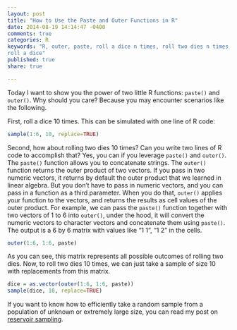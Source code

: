 ```yaml
---
layout: post
title: "How to Use the Paste and Outer Functions in R"
date: 2014-08-19 14:14:47 -0400
comments: true
categories: R
keywords: "R, outer, paste, roll a dice n times, roll two dies n times,
roll a dice"
published: true
share: true

---
```

Today I want to show you the power of two little R functions: `paste()` and `outer()`. Why should you care? Because you may encounter scenarios like the following.

First, roll a dice 10 times. This can be simulated with one line of R code:
```r
sample(1:6, 10, replace=TRUE)
```

Second, how about rolling two dies 10 times? Can you write two lines of R code to accomplish that? Yes, you can if you leverage `paste()` and `outer()`. The `paste()` function allows you to concatenate strings. The `outer()` function returns the outer product of two vectors. If you pass in two numeric vectors, it returns by default the outer product that we learned in linear algebra. But you don't have to pass in numeric vectors, and you can pass in a function as a third parameter. When you do that, `outer()` applies your function to the vectors, and returns the results as cell values of the outer product. For example, we can pass the `paste()` function together with two vectors of 1 to 6 into `outer()`, under the hood, it will convert the numeric vectors to character vectors and concatenate them using `paste()`. The output is a 6 by 6 matrix with values like “1 1”, “1 2” in the cells.
```r
outer(1:6, 1:6, paste)
```

As you can see, this matrix represents all possible outcomes of rolling two dies. Now, to roll two dies 10 times, we can just take a sample of size 10 with replacements from this matrix.
```r
dice = as.vector(outer(1:6, 1:6, paste))
sample(dice, 10, replace=TRUE)
```

If you want to know how to efficiently take a random sample from a population of unknown or extremely large size, you can read my post on [reservoir sampling](http://gmlang.com/da/reservoir-sampling-and-algorithm-r/).
